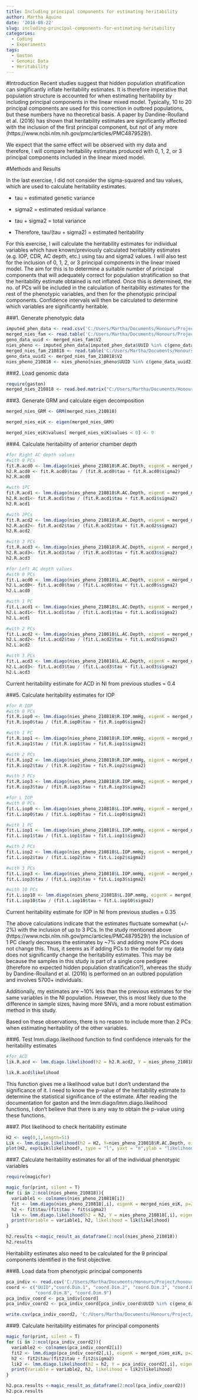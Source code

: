 ```yaml
---
title: Including principal components for estimating heritability
author: Martha Aquino
date: '2018-08-22'
slug: including-principal-components-for-estimating-heritability
categories:
  - Coding
  - Experiments
tags:
  - Gaston
  - Genomic Data
  - Heritability
---
```


#Introduction
Recent studies suggest that hidden population stratification can singificantly inflate heritability estimates. It is therefore imperative that population structure is accounted for when estimating heritability by including principal components in the linear mixed model. Typically, 10 to 20 principal components are used for this correction in outbred populations, but these numbers have no theoretical basis. A paper by Dandine-Roulland et al. (2016) has shown that heritability estimates are significantly affected with the inclusion of the first principal component, but not of any more (https://www.ncbi.nlm.nih.gov/pmc/articles/PMC4879529/). 

We expect that the same effect will be observed with my data and therefore, I will compare heritability estimates produced with 0, 1, 2, or 3 principal components included in the linear mixed model. 

#Methods and Results 

In the last exercise, I did not consider the sigma-squared and tau values, which are used to calculate heritability estimates. 

  - tau = estimated genetic variance 
  
  - sigma2 = estimated residual variance 
  
  - tau + sigma2 = total variance
  
  - Therefore, tau/(tau + sigma2) = estimated heritability
  
For this exercise, I will calculate the heritability estimates for individual variables which have known/previously calculated heritability estimates (e.g. IOP, CDR, AC depth, etc.) using tau and sigma2 values. I will also test for the inclusion of 0, 1, 2, or 3 principal components in the linear mixed model. The aim for this is to determine a suitable number of principal components that will adequately correct for population stratification so that the heritability estimate obtained is not inflated. Once this is determined, the no. of PCs will be included in the calculation of heritability estimates for the rest of the phenotypic variables, and then for the phenotypic principal components. Confidence intervals will then be calculated to determine which variables are significantly heritable. 

###1. Generate phenotypic data
```r
imputed_phen_data <- read.csv('C:/Users/Martha/Documents/Honours/Project/honours.project/imputed_phenotypic_data_uvaf.csv', header = T)
merged_nies_fam <- read.table('C:/Users/Martha/Documents/Honours/Project/honours.project/Data/merged_nies_filtered.fam', header = F)
geno_data_uuid <- merged_nies_fam$V2
nies_pheno <- imputed_phen_data[imputed_phen_data$UUID %in% c(geno_data_uuid), ]
merged_nies_fam_210818 <- read.table('C:/Users/Martha/Documents/Honours/Project/honours.project/Data/merged_nies/merged_nies_geno_210818.fam', header = F)
geno_data_uuid2 <- merged_nies_fam_210818$V2
nies_pheno_210818 <- nies_pheno[nies_pheno$UUID %in% c(geno_data_uuid2), ] #final phenotypic data set
```

###2. Load genomic data 
```r
require(gaston)
merged_nies_210818 <- read.bed.matrix("C:/Users/Martha/Documents/Honours/Project/honours.project/Data/merged_nies/merged_nies_geno_210818.bed")
```

###3. Generate GRM and calculate eigen decomposition 
```r
merged_nies_GRM <- GRM(merged_nies_210818)

merged_nies_eiK <- eigen(merged_nies_GRM)

merged_nies_eiK$values[ merged_nies_eiK$values < 0] <- 0
```

###4. Calculate heritability of anterior chamber depth 
```r
#for Right AC depth values
#with 0 PCs
fit.R.acd0 <- lmm.diago(nies_pheno_210818$R.AC.Depth, eigenK = merged_nies_eiK)
h2.R.acd0 <- fit.R.acd0$tau / (fit.R.acd0$tau + fit.R.acd0$sigma2)
h2.R.acd0

#with 1PC
fit.R.acd1 <- lmm.diago(nies_pheno_210818$R.AC.Depth, eigenK = merged_nies_eiK, p = 1)
h2.R.acd1<- fit.R.acd1$tau / (fit.R.acd1$tau + fit.R.acd1$sigma2)
h2.R.acd1

#with 2PCs
fit.R.acd2 <- lmm.diago(nies_pheno_210818$R.AC.Depth, eigenK = merged_nies_eiK, p = 2)
h2.R.acd2<- fit.R.acd2$tau / (fit.R.acd2$tau + fit.R.acd2$sigma2)
h2.R.acd2

#with 3 PCs
fit.R.acd3 <- lmm.diago(nies_pheno_210818$R.AC.Depth, eigenK = merged_nies_eiK, p = 3)
h2.R.acd3<- fit.R.acd3$tau / (fit.R.acd3$tau + fit.R.acd3$sigma2)
h2.R.acd3

#for Left AC depth values
#with 0 PCs
fit.L.acd0 <- lmm.diago(nies_pheno_210818$L.AC.Depth, eigenK = merged_nies_eiK)
h2.L.acd0<- fit.L.acd0$tau / (fit.L.acd0$tau + fit.L.acd0$sigma2)
h2.L.acd0

#with 1 PC
fit.L.acd1 <- lmm.diago(nies_pheno_210818$L.AC.Depth, eigenK = merged_nies_eiK, p = 1)
h2.L.acd1<- fit.L.acd1$tau / (fit.L.acd1$tau + fit.L.acd1$sigma2)
h2.L.acd1

#with 2 PCs
fit.L.acd2 <- lmm.diago(nies_pheno_210818$L.AC.Depth, eigenK = merged_nies_eiK, p = 2)
h2.L.acd2<- fit.L.acd2$tau / (fit.L.acd2$tau + fit.L.acd2$sigma2)
h2.L.acd2

#with 3 PCs
fit.L.acd3 <- lmm.diago(nies_pheno_210818$L.AC.Depth, eigenK = merged_nies_eiK, p = 3)
h2.L.acd3<- fit.L.acd3$tau / (fit.L.acd3$tau + fit.L.acd3$sigma2)
h2.L.acd3
```

Current heritability estimate for ACD in NI from previous studies = 0.4

###5. Calculate heritability estimates for IOP
```r
#for R IOP
#with 0 PCs
fit.R.iop0 <- lmm.diago(nies_pheno_210818$R.IOP.mmHg, eigenK = merged_nies_eiK)
fit.R.iop0$tau / (fit.R.iop0$tau + fit.R.iop0$sigma2)

#with 1 PC
fit.R.iop1 <- lmm.diago(nies_pheno_210818$R.IOP.mmHg, eigenK = merged_nies_eiK, p = 1)
fit.R.iop1$tau / (fit.R.iop1$tau + fit.R.iop1$sigma2)

#with 2 PCs
fit.R.iop2 <- lmm.diago(nies_pheno_210818$R.IOP.mmHg, eigenK = merged_nies_eiK, p = 2)
fit.R.iop2$tau / (fit.R.iop2$tau + fit.R.iop2$sigma2)

#with 3 PCs
fit.R.iop3 <- lmm.diago(nies_pheno_210818$R.IOP.mmHg, eigenK = merged_nies_eiK, p = 3)
fit.R.iop3$tau / (fit.R.iop3$tau + fit.R.iop3$sigma2)

#for L IOP
#with 0 PCs
fit.L.iop0 <- lmm.diago(nies_pheno_210818$L.IOP.mmHg, eigenK = merged_nies_eiK)
fit.L.iop0$tau / (fit.L.iop0$tau + fit.L.iop0$sigma2)

#with 1 PC
fit.L.iop1 <- lmm.diago(nies_pheno_210818$L.IOP.mmHg, eigenK = merged_nies_eiK, p = 1)
fit.L.iop1$tau / (fit.L.iop1$tau + fit.L.iop1$sigma2)

#with 2 PCs
fit.L.iop2 <- lmm.diago(nies_pheno_210818$L.IOP.mmHg, eigenK = merged_nies_eiK, p = 2)
fit.L.iop2$tau / (fit.L.iop2$tau + fit.L.iop2$sigma2)

#with 3 PCs
fit.L.iop3 <- lmm.diago(nies_pheno_210818$L.IOP.mmHg, eigenK = merged_nies_eiK, p = 3)
fit.L.iop3$tau / (fit.L.iop3$tau + fit.L.iop3$sigma2)

#with 10 PCs
fit.L.iop10 <- lmm.diago(nies_pheno_210818$L.IOP.mmHg, eigenK = merged_nies_eiK, p = 10)
fit.L.iop10$tau / (fit.L.iop10$tau + fit.L.iop10$sigma2)
```

Current heritability estimate for IOP in NI from previous studies = 0.35

The above calculations indicate that the estimates fluctuate somewhat (+/- 2%) with the inclusion of up to 3 PCs. In the study mentioned above (https://www.ncbi.nlm.nih.gov/pmc/articles/PMC4879529/) the inclusion of 1 PC clearly decreases the estimates by ~7% and adding more PCs does not change this. Thus, it seems as if adding PCs to the model for my data does not significantly change the heritability estimates. This may be because the samples in this study is part of a single core pedigree (therefore no expected hidden population stratification?), whereas the study by Dandine-Roulland et al. (2016) is performed on an outbred population and involves 5700+ individuals. 

Additionally, my estimates are ~10% less than the previous estimates for the same variables in the NI population. However, this is most likely due to the difference in sample sizes, having more SNVs, and a more robust estimation method in this study. 

Based on these observations, there is no reason to include more than 2 PCs when estimating heritability of the other variables. 

###6. Test lmm.diago.likelihood function to find confidence intervals for the heritability estimates 
```r
#for ACD
lik.R.acd <- lmm.diago.likelihood(h2 = h2.R.acd2, Y = nies_pheno_210818$R.AC.Depth, eigenK = merged_nies_eiK, p=2)

lik.R.acd$likelihood
```

This function gives me a likelihood value but I don't understand the significance of it. I need to know the p-value of the heritability estimate to determine the statistical significance of the estimate. After reading the documentation for gaston and the lmm.diago/lmm.diago.likelihood functions, I don't believe that there is any way to obtain the p-value using these functions.

###7. Plot likelihood to check heritability estimate
```r
H2 <- seq(0,1,length=51)
Lik <- lmm.diago.likelihood(h2 = H2, Y=nies_pheno_210818$R.AC.Depth, eigenK = merged_nies_eiK, p=2)
plot(H2, exp(Lik$likelihood), type = "l", yaxt = "n",ylab = "likelihood", main = "Right ACD")
```


###7. Calculate heritability estimates for all of the individual phenotypic variables
```r
require(magicfor)

magic_for(print, silent = T)
for (i in 2:ncol(nies_pheno_210818)){
  variable1 <- colnames(nies_pheno_210818[i])
  fit <- lmm.diago(nies_pheno_210818[,i], eigenK = merged_nies_eiK, p=2)
  h2 <- fit$tau/(fit$tau + fit$sigma2)
  lik <- lmm.diago.likelihood(h2 = h2, Y = nies_pheno_210818[,i], eigenK = merged_nies_eiK, p=2)
  print(Variable = variable1, h2, likelihood = lik$likelihood)
}

h2.results <-magic_result_as_dataframe(2:ncol(nies_pheno_210818))
h2.results
```

Heritability estimates also need to be calculated for the 9 principal components identified in the first objective. 

###8. Load data from phenotypic principal components
```r
pca_indiv <- read.csv('C:/Users/Martha/Documents/Honours/Project/honours.project/pca_indiv_results.csv', header = T)
coord <- c("UUID","coord.Dim.1", "coord.Dim.2", "coord.Dim.3", "coord.Dim.4", "coord.Dim.5", "coord.Dim.6", "coord.Dim.7",
           "coord.Dim.8", "coord.Dim.9")
pca_indiv_coord <- pca_indiv[coord]
pca_indiv_coord2 <- pca_indiv_coord[pca_indiv_coord$UUID %in% c(geno_data_uuid2), ]
```
```r
write.csv(pca_indiv_coord2, 'C:/Users/Martha/Documents/Honours/Project/honours.project/Data/pheno_pca_coord.csv', row.names = F)
```


###9. Calculate heritability estimates for principal components
```r
magic_for(print, silent = T)
for (i in 2:ncol(pca_indiv_coord2)){
  variable2 <- colnames(pca_indiv_coord2[i])
  fit2 <- lmm.diago(pca_indiv_coord2[,i], eigenK = merged_nies_eiK, p=2)
  h2 <- fit2$tau/(fit2$tau + fit2$sigma2)
  lik2 <- lmm.diago.likelihood(h2 = h2, Y = pca_indiv_coord2[,i], eigenK = merged_nies_eiK, p=2)
  print(Variable = variable2, h2, likelihood = lik2$likelihood)
}

h2.pca.results <-magic_result_as_dataframe(2:ncol(pca_indiv_coord2))
h2.pca.results
```

